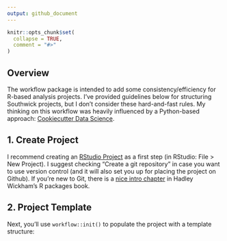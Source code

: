 ---
output: github_document
---
<!-- setup-project.md is generated from setup-project.Rmd. Please edit that file -->

```{r, include = FALSE}
knitr::opts_chunk$set(
  collapse = TRUE,
  comment = "#>"
)
```

## Overview

The workflow package is intended to add some consistency/efficiency for R-based analysis projects. I've provided guidelines below for structuring Southwick projects, but I don't consider these hard-and-fast rules. My thinking on this workflow was heavily influenced by a Python-based approach: [Cookiecutter Data Science](https://drivendata.github.io/cookiecutter-data-science/).

## 1. Create Project

I recommend creating an [RStudio Project](https://r4ds.had.co.nz/workflow-projects.html) as a first step (in RStudio: File > New Project). I suggest checking "Create a git repository" in case you want to use version control (and it will also set you up for placing the project on Github). If you're new to Git, there is a [nice intro chapter](http://r-pkgs.had.co.nz/git.html) in Hadley Wickham's R packages book.

## 2. Project Template

Next, you'll use `workflow::init()` to populate the project with a template structure:

